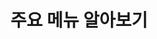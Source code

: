 ---
id: learn-server-main-menu
title: 주요 메뉴 알아보기
description: 서버 모니터링 서비스의 주요 메뉴에 대한 설명을 제공합니다.
tags: [ 서버, 주요 메뉴 ]
---